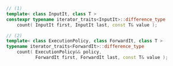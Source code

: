 ```cpp
// (1)
template< class InputIt, class T >
constexpr typename iterator_traits<InputIt>::difference_type
    count( InputIt first, InputIt last, const T& value );

// (2)
template< class ExecutionPolicy, class ForwardIt, class T >
typename iterator_traits<ForwardIt>::difference_type
    count( ExecutionPolicy&& policy,
           ForwardIt first, ForwardIt last, const T& value );
```

